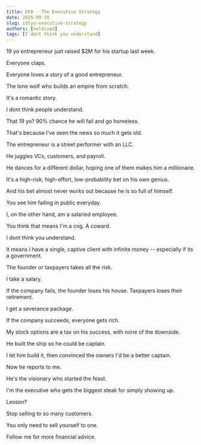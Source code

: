 ```yaml
---
title: EP8 - The Executive Strategy
date: 2025-09-10
slug: idtyu-executive-strategy
authors: [neldivad]
tags: [I dont think you understand]
---
```


19 yo entrepreneur just raised $2M for his startup last week. 

Everyone claps. 

Everyone loves a story of a good entrepreneur.

The lone wolf who builds an empire from scratch.

It's a romantic story.

I dont think people understand.

That 19 yo? 90% chance he will fail and go homeless. 

That's because I've seen the news so much it gets old.

The entrepreneur is a street performer with an LLC.

He juggles VCs, customers, and payroll.

He dances for a different dollar, hoping one of them makes him a millionaire.

It's a high-risk, high-effort, low-probability bet on his own genius.

And his bet almost never works out because he is so full of himself. 

<!--truncate-->

You see him failing in public everyday.

I, on the other hand, am a salaried employee.

You think that means I'm a cog. A coward.

I dont think you understand. 

It means I have a single, captive client with infinite money -- especially if its a government.

The founder or taxpayers takes all the risk.

I take a salary.

If the company fails, the founder loses his house. Taxpayers loses their retirement.

I get a severance package.

If the company succeeds, everyone gets rich.

My stock options are a tax on his success, with none of the downside.

He built the ship so he could be captain.

I let him build it, then convinced the owners I'd be a better captain.

Now he reports to me.

He's the visionary who started the feast.

I'm the executive who gets the biggest steak for simply showing up.

Lesson? 

Stop selling to so many customers. 

You only need to sell yourself to one. 

Follow me for more financial advice.
